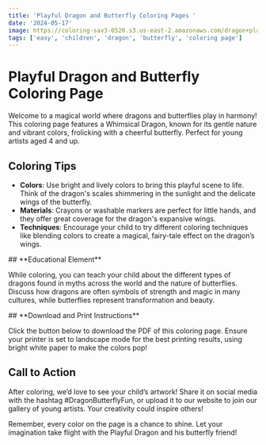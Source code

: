 ```yaml
---
title: 'Playful Dragon and Butterfly Coloring Pages '
date: '2024-05-17'
image: https://coloring-sav3-0520.s3.us-east-2.amazonaws.com/dragon+playing.webp
tags: ['easy', 'children', 'dragon', 'butterfly', 'coloring page']
---
```


# Playful Dragon and Butterfly Coloring Page

Welcome to a magical world where dragons and butterflies play in harmony! 
This coloring page features a Whimsical Dragon, known for its gentle nature and vibrant 
colors, frolicking with a cheerful butterfly. Perfect for young artists aged 4 and up.

<div style={{ marginTop: '20px' }}></div>

## **Coloring Tips**

- **Colors**: Use bright and lively colors to bring this playful scene to life. Think of the dragon's scales shimmering in the sunlight and the delicate wings of the butterfly.
- **Materials**: Crayons or washable markers are perfect for little hands, and they offer great coverage for the dragon's expansive wings.
- **Techniques**: Encourage your child to try different coloring techniques like blending colors to create a magical, fairy-tale effect on the dragon’s wings.

<div style={{ marginTop: '20px' }}></div>
## **Educational Element**

While coloring, you can teach your child about the different types of dragons found in myths across the world and the nature of butterflies. Discuss how dragons are often symbols of strength and magic in many cultures, while butterflies represent transformation and beauty.

<div style={{ marginTop: '20px' }}></div>
## **Download and Print Instructions**

Click the button below to download the PDF of this coloring page. Ensure your printer is set to landscape mode for the best printing results, using bright white paper to make the colors pop!

<div style={{ marginTop: '20px' }}></div>

## **Call to Action**

After coloring, we’d love to see your child’s artwork! Share it on social media with the hashtag #DragonButterflyFun, or upload it to our website to join our gallery of young artists. Your creativity could inspire others!

Remember, every color on the page is a chance to shine. Let your imagination take flight with the Playful Dragon and his butterfly friend!
